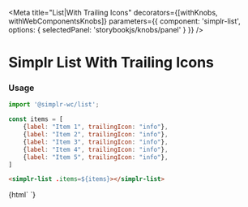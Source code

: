
<Meta
  title="List|With Trailing Icons"
  decorators={[withKnobs, withWebComponentsKnobs]}
  parameters={{ component: 'simplr-list', options: { selectedPanel: 'storybookjs/knobs/panel' } }}
/>

# Simplr List With Trailing Icons

### Usage

```js
import '@simplr-wc/list';

const items = [
    {label: "Item 1", trailingIcon: "info"},
    {label: "Item 2", trailingIcon: "info"},
    {label: "Item 3", trailingIcon: "info"},
    {label: "Item 4", trailingIcon: "info"},
    {label: "Item 5", trailingIcon: "info"},
]
```

```html
<simplr-list .items=${items}></simplr-list>
```


<Story name="Simplr List With Trailing Icons">
  {html`
    <simplr-list .items=${[
      {label: "Item 1", trailingIcon: "info"},
      {label: "Item 2", trailingIcon: "info"},
      {label: "Item 3", trailingIcon: "info"},
      {label: "Item 4", trailingIcon: "info"},
      {label: "Item 5", trailingIcon: "info"},
    ]}></simplr-list>
  `}
</Story>

<Props of="simplr-list" />
